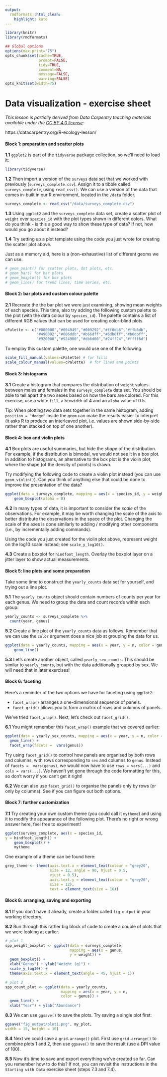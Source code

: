 ```yaml
---
output:
  rmdformats::html_clean:
    highlight: kate
---
```



```r
library(knitr)
library(rmdformats)

## Global options
options(max.print="75")
opts_chunk$set(cache=TRUE,
               prompt=FALSE,
               tidy=TRUE,
               comment=NA,
               message=FALSE,
               warning=FALSE)
opts_knit$set(width=75)
```

# Data visualization - exercise sheet


*This lesson is partially derived from Data Carpentry teaching materials available under the [CC BY 4.0 license](https://creativecommons.org/licenses/by/4.0/legalcode):*

https://datacarpentry.org/R-ecology-lesson/


#### **Block 1: preparation and scatter plots**

**1.1** `ggplot2` is part of the `tidyverse` package collection, so we'll need to load it:

```r
library(tidyverse)
```

**1.2** Then import a version of the `surveys` data set that we worked with previously (`surveys_complete.csv`). Assign it to a tibble called `surveys_complete`, using `read_csv()`. We can use a version of the data that comes in-built in our R environment, located in the `/data` folder.

```r
surveys_complete <- read_csv("/data/surveys_complete.csv")
```

**1.3** Using `ggplot2` and the `surveys_complete` data set, create a scatter plot of `weight` over `species_id` with the plot types shown in different colors. What do you think - is this a good way to show these type of data? If not, how would you go about it instead?

**1.4** Try setting up a plot template using the code you just wrote for creating the scatter plot above.

Just as a memory aid, here is a (non-exhaustive) list of different geoms we can use.

```r
# geom_point() for scatter plots, dot plots, etc.
# geom_bar() for bar plots
# geom_boxplot() for box plots
# geom_line() for trend lines, time series, etc.  
```
  
#### **Block 2: bar plots and custom colour palette**
  
**2.1** Recreate the the bar plot we were just examining, showing mean weights of each species. This time, also try adding the following custom palette to the plot (with the data colour by `species_id`). The palette contains a list of different RGB values that can be used for creating color-blind plots.

```r
cPalette <- c("#000000","#004949","#009292","#ff6db6","#ffb6db",
              "#490092","#006ddb","#b66dff","#6db6ff","#b6dbff",
              "#920000","#924900","#db6d00","#24ff24","#ffff6d")
```  
  
To employ this custom palette, one would use one of the following:

```r
scale_fill_manual(values=cPalette) # for fills
scale_colour_manual(values=cPalette)  # for lines and points
```

#### **Block 3: histograms**

**3.1** Create a histogram that compares the distribution of `weight` values between males and females in the `surveys_complete` data set. You should be able to tell apart the two sexes based on how the bars are colored. For this exercise, use a white `fill`, a `binwidth` of 4 and an `alpha` value of 0.5. 

Tip: When plotting two data sets together in the same histogram, adding `position = "dodge"` inside the `geom` can make the results easier to interpret (it asks R to produce an interleaved plot, i.e. values are shown side-by-side rather than stacked on top of one another).    

#### **Block 4: box and violin plots**

**4.1** Box plots are useful summaries, but hide the *shape* of the distribution. For example, if the distribution is bimodal, we would not see it in a box plot. In addition to histograms, an alternative to the box plot is the violin plot, where the shape (of the density of points) is drawn. 

Try modifying the following code to create a violin plot instead (you can use `geom_violin()`). Can you think of anything else that could be done to improve the presentation of the data?

```r
ggplot(data = surveys_complete, mapping = aes(x = species_id, y = weight)) +
    geom_boxplot(alpha = 0)
```

**4.2** In many types of data, it is important to consider the *scale* of the observations. For example, it may be worth changing the scale of the axis to better distribute the observations in the space of the plot. Changing the scale of the axes is done similarly to adding / modifying other components (i.e., by incrementally adding commands).

Using the code you just created for the violin plot above, represent weight on the log10 scale instead; see `scale_y_log10()`.

**4.3** Create a boxplot for `hindfoot_length`. Overlay the boxplot layer on a jitter layer to show actual measurements.

#### **Block 5: line plots and some preparation**

Take some time to construct the `yearly_counts` data set for yourself, and trying out a line plot.

**5.1** The `yearly_counts` object should contain numbers of counts per year for each genus. We need to group the data and count records within each group:

```r
yearly_counts <- surveys_complete %>%
  count(year, genus)
```

**5.2** Create a line plot of the `yearly_counts` data as follows. Remember that we can use the `color` argument does a nice job at grouping the data for us.

```r
ggplot(data = yearly_counts, mapping = aes(x = year, y = n, color = genus)) +
    geom_line()
```

**5.3** Let's create another object, called `yearly_sex_counts`. This should be similar to `yearly_counts`, but with the data additionally grouped by sex. We will need that in later exercises! 

#### **Block 6: faceting**

Here's a reminder of the two options we have for faceting using `ggplot2`:

- `facet_wrap()` arranges a one-dimensional sequence of panels.
- `facet_grid()` allows you to form a matrix of rows and columns of panels.

We've tried `facet_wrap()`. Next, let's check out `facet_grid()`.

**6.1** You might remember this `facet_wrap()` example that we covered earlier:

```r
ggplot(data = yearly_sex_counts, mapping = aes(x = year, y = n, color = sex)) +
  geom_line() +
  facet_wrap(facets =  vars(genus))
```

Try using `facet_grid()` to control how panels are organised by both rows and columns, with rows corresponding to `sex` and columns to `genus`. Instead of `facets =  vars(genus)`, we would now have to use `rows = vars(...)` and `cols = vars(...)`. We haven't yet gone through the code formatting for this, so don't worry if you can't get it right!

**6.2** We can also use `facet_grid()` to organise the panels only by rows (or only by columns). See if you can figure out both options.

#### **Block 7: further customization**

**7.1** Try creating your own custom theme (you could call it `mytheme`) and using it to modify the appearance of the following plot. There's no right or wrong answer here, feel free to experiment!

```r
ggplot(surveys_complete, aes(x = species_id, 
y = hindfoot_length)) +
    geom_boxplot() +
    mytheme
```

One example of a theme can be found here:

```r
grey_theme <- theme(axis.text.x = element_text(colour = "grey20",  
                    size = 12, angle = 90, hjust = 0.5, 
                    vjust = 0.5),
                    axis.text.y = element_text(colour = "grey20",  
                    size = 12),
                    text = element_text(size = 16))
```

#### **Block 8: arranging, saving and exporting**

**8.1** If you don't have it already, create a folder called `fig_output` in your working directory.

**8.2** Run through this rather big block of code to create a couple of plots that we were looking at earlier.

```r
# plot 1
spp_weight_boxplot <- ggplot(data = surveys_complete, 
                             mapping = aes(x = genus, 
                             y = weight)) +
  geom_boxplot() +
  xlab("Genus") + ylab("Weight (g)") +
  scale_y_log10() +
  theme(axis.text.x = element_text(angle = 45, hjust = 1))

# plot 2
spp_count_plot <- ggplot(data = yearly_counts, 
                         mapping = aes(x = year, y = n, 
                         color = genus)) +
  geom_line() + 
  xlab("Year") + ylab("Abundance")
```

**8.3** We can use `ggsave()` to save the plots. Try saving a single plot first:

```r
ggsave("fig_output/plot1.png", my_plot, 
width = 15, height = 10)
```

**8.4** Next we could save a `grid.arrange()` plot. First use `grid.arrange()` to combine plots 1 and 2, then use `ggsave()` to save the result (use a DPI value of 100).

**8.5** Now it's time to save and export everything we've created so far. Can you remember how to do this? If not, you can revisit the instructions in the `Starting with Data` exercise sheet (steps 7.3 and 7.4).
